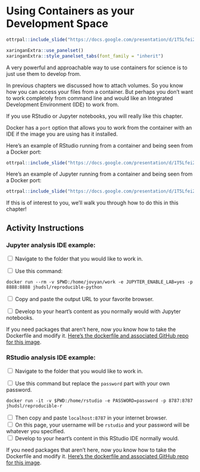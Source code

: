 
# Using Containers as your Development Space

```r
ottrpal::include_slide("https://docs.google.com/presentation/d/1T5Lfei2UVou9b0qaUCrWXmkcIwAao-UcN4pHMPEE4CY/edit#slide=id.g2effc5b673e_0_872") 
```

```r
xaringanExtra::use_panelset()
xaringanExtra::style_panelset_tabs(font_family = "inherit")
```

A very powerful and approachable way to use containers for science is to just use them to develop from. 

In previous chapters we discussed how to attach volumes. So you know how you can access your files from a container. But perhaps you don't want to work completely from command line and would like an Integrated Development Environment (IDE) to work from. 

If you use RStudio or Jupyter notebooks, you will really like this chapter. 

Docker has a `port` option that allows you to work from the container with an IDE if the image you are using has it installed. 

Here's an example of RStudio running from a container and being seen from a Docker port: 

```r
ottrpal::include_slide("https://docs.google.com/presentation/d/1T5Lfei2UVou9b0qaUCrWXmkcIwAao-UcN4pHMPEE4CY/edit#slide=id.g2effc5b673e_0_626") 
```

Here's an example of Jupyter running from a container and being seen from a Docker port: 

```r
ottrpal::include_slide("https://docs.google.com/presentation/d/1T5Lfei2UVou9b0qaUCrWXmkcIwAao-UcN4pHMPEE4CY/edit#slide=id.g30a80783034_1_39") 
```

If this is of interest to you, we'll walk you through how to do this in this chapter!

## Activity Instructions {.panelset}

### Jupyter analysis IDE example:

<input type="checkbox"> Navigate to the folder that you would like to work in.   
 
<input type="checkbox"> Use this command:   

```
docker run --rm -v $PWD:/home/jovyan/work -e JUPYTER_ENABLE_LAB=yes -p 8888:8888 jhudsl/reproducible-python
```

<input type="checkbox"> Copy and paste the output URL to your favorite browser. 

<input type="checkbox"> Develop to your heart's content as you normally would with Jupyter notebooks.   

If you need packages that aren't here, now you know how to take the Dockerfile and modify it. [Here's the dockerfile and associated GitHub repo for this image](https://github.com/jhudsl/reproducible-python-example/tree/main/docker).


### RStudio analysis IDE example:

<input type="checkbox"> Navigate to the folder that you would like to work in.   
  
<input type="checkbox"> Use this command but replace the `password` part with your own password.   

```
docker run -it -v $PWD:/home/rstudio -e PASSWORD=password -p 8787:8787 jhudsl/reproducible-r
```

<input type="checkbox"> Then copy and paste `localhost:8787` in your internet browser.  
<input type="checkbox"> On this page, your username will be `rstudio` and your password will be whatever you specified.   
<input type="checkbox"> Develop to your heart's content in this RStudio IDE normally would.  
  
If you need packages that aren't here, now you know how to take the Dockerfile and modify it. [Here's the dockerfile and associated GitHub repo for this image](https://github.com/jhudsl/reproducible-r-example/tree/main/docker).  


